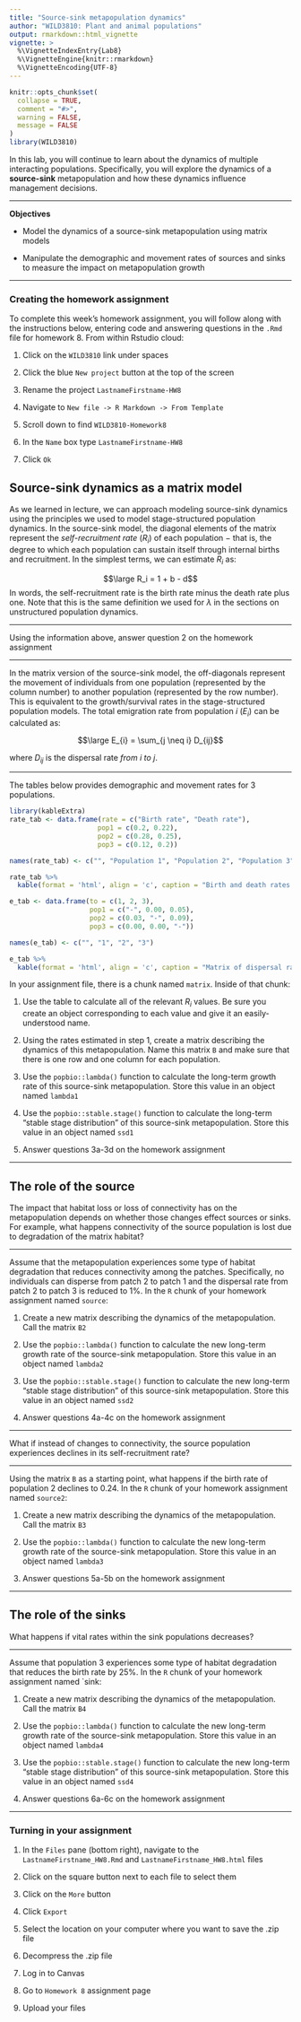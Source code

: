 ```yaml
---
title: "Source-sink metapopulation dynamics"
author: "WILD3810: Plant and animal populations"
output: rmarkdown::html_vignette
vignette: >
  %\VignetteIndexEntry{Lab8}
  %\VignetteEngine{knitr::rmarkdown}
  %\VignetteEncoding{UTF-8}
---
```


```r
knitr::opts_chunk$set(
  collapse = TRUE,
  comment = "#>", 
  warning = FALSE, 
  message = FALSE
)
library(WILD3810)
```

In this lab, you will continue to learn about the dynamics of multiple interacting populations. Specifically, you will explore the dynamics of a **source-sink** metapopulation and how these dynamics influence management decisions. 

***
**Objectives**

* Model the dynamics of a source-sink metapopulation using matrix models

* Manipulate the demographic and movement rates of sources and sinks to measure the impact on metapopulation growth

***

### Creating the homework assignment

To complete this week's homework assignment, you will follow along with the instructions below, entering code and answering questions in the `.Rmd` file for homework 8. From within Rstudio cloud:

1) Click on the `WILD3810` link under spaces

2) Click the blue `New project` button at the top of the screen

3) Rename the project `LastnameFirstname-HW8`

4) Navigate to `New file -> R Markdown -> From Template`

5) Scroll down to find `WILD3810-Homework8`

6) In the `Name` box type `LastnameFirstname-HW8`

7) Click `Ok`

## Source-sink dynamics as a matrix model

As we learned in lecture, we can approach modeling source-sink dynamics using the principles we used to model stage-structured population dynamics. In the source-sink model, the diagonal elements of the matrix represent the *self-recruitment rate* ($R_i$) of each population $-$ that is, the degree to which each population can sustain itself through internal births and recruitment. In the simplest terms, we can estimate $R_i$ as:

$$\large R_i = 1 + b - d$$
In words, the self-recruitment rate is the birth rate minus the death rate plus one. Note that this is the same definition we used for $\lambda$ in the sections on unstructured population dynamics. 

***
Using the information above, answer question 2 on the homework assignment

***

In the matrix version of the source-sink model, the off-diagonals represent the movement of individuals from one population (represented by the column number) to another population (represented by the row number). This is equivalent to the growth/survival rates in the stage-structured population models. The total emigration rate from population $i$ ($E_{i}$) can be calculated as:

$$\large E_{i} = \sum_{j \neq i} D_{ij}$$

where $D_{ij}$ is the dispersal rate *from* $i$ *to* $j$. 

***
The tables below provides demographic and movement rates for 3 populations. 

```r
library(kableExtra)
rate_tab <- data.frame(rate = c("Birth rate", "Death rate"),
                      pop1 = c(0.2, 0.22),
                      pop2 = c(0.28, 0.25),
                      pop3 = c(0.12, 0.2))

names(rate_tab) <- c("", "Population 1", "Population 2", "Population 3")

rate_tab %>%
  kable(format = 'html', align = 'c', caption = "Birth and death rates of the 3 populations") 
```

```r
e_tab <- data.frame(to = c(1, 2, 3),
                    pop1 = c("-", 0.00, 0.05),
                    pop2 = c(0.03, "-", 0.09),
                    pop3 = c(0.00, 0.00, "-"))

names(e_tab) <- c("", "1", "2", "3")

e_tab %>%
  kable(format = 'html', align = 'c', caption = "Matrix of dispersal rates (D) between each of the 3 populations")
```

In your assignment file, there is a chunk named `matrix`. Inside of that chunk:

1) Use the table to calculate all of the relevant $R_i$ values. Be sure you create an object corresponding to each value and give it an easily-understood name. 

2) Using the rates estimated in step 1, create a matrix describing the dynamics of this metapopulation. Name this matrix `B` and make sure that there is one row and one column for each population. 

3) Use the `popbio::lambda()` function to calculate the long-term growth rate of this source-sink metapopulation. Store this value in an object named `lambda1`

4) Use the `popbio::stable.stage()` function to calculate the long-term "stable stage distribution" of this source-sink metapopulation. Store this value in an object named `ssd1`

5) Answer questions 3a-3d on the homework assignment

***

## The role of the source

The impact that habitat loss or loss of connectivity has on the metapopulation depends on whether those changes effect sources or sinks. For example, what happens connectivity of the source population is lost due to degradation of the matrix habitat?

***

Assume that the metapopulation experiences some type of habitat degradation that reduces connectivity among the patches. Specifically, no individuals can disperse from patch 2 to patch 1 and the dispersal rate from patch 2 to patch 3 is reduced to 1%. In the `R` chunk of your homework assignment named `source`:

1) Create a new matrix describing the dynamics of the metapopulation. Call the matrix `B2`

2) Use the `popbio::lambda()` function to calculate the new long-term growth rate of the source-sink metapopulation. Store this value in an object named `lambda2`

3) Use the `popbio::stable.stage()` function to calculate the new long-term "stable stage distribution" of this source-sink metapopulation. Store this value in an object named `ssd2`

4) Answer questions 4a-4c on the homework assignment

***

What if instead of changes to connectivity, the source population experiences declines in its self-recruitment rate?

***

Using the matrix `B` as a starting point, what happens if the birth rate of population 2 declines to 0.24. In the `R` chunk of your homework assignment named `source2`:

1) Create a new matrix describing the dynamics of the metapopulation. Call the matrix `B3`

2) Use the `popbio::lambda()` function to calculate the new long-term growth rate of the source-sink metapopulation. Store this value in an object named `lambda3`

3) Answer questions 5a-5b on the homework assignment

***

## The role of the sinks

What happens if vital rates within the sink populations decreases? 

***

Assume that population 3 experiences some type of habitat degradation that reduces the birth rate by 25%. In the `R` chunk of your homework assignment named `sink:

1) Create a new matrix describing the dynamics of the metapopulation. Call the matrix `B4`

2) Use the `popbio::lambda()` function to calculate the new long-term growth rate of the source-sink metapopulation. Store this value in an object named `lambda4`

3) Use the `popbio::stable.stage()` function to calculate the new long-term "stable stage distribution" of this source-sink metapopulation. Store this value in an object named `ssd4`

4) Answer questions 6a-6c on the homework assignment

***


### Turning in your assignment

1) In the `Files` pane (bottom right), navigate to the `LastnameFirstname_HW8.Rmd` and `LastnameFirstname_HW8.html` files

2) Click on the square button next to each file to select them

3) Click on the `More` button

4) Click `Export`

5) Select the location on your computer where you want to save the .zip file

6) Decompress the .zip file

7) Log in to Canvas

8) Go to `Homework 8` assignment page

9) Upload your files

